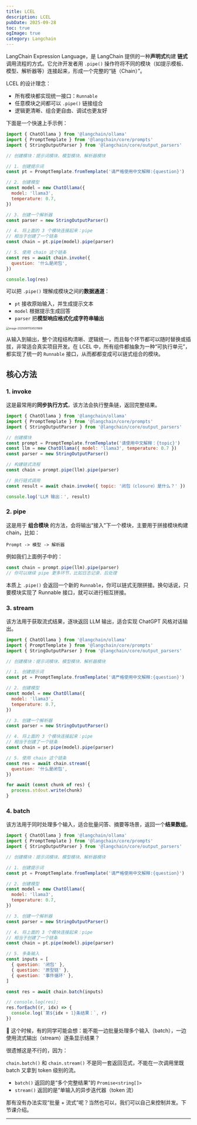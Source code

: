```yaml
---
title: LCEL
description: LCEL
pubDate: 2025-09-28
toc: true
ogImage: true
category: Langchain
---
```


LangChain Expression Language，是 LangChain 提供的一种**声明式**构建 **链式** 调用流程的方式。它允许开发者用 `.pipe()` 操作符将不同的模块（如提示模板、模型、解析器等）连接起来，形成一个完整的“链（Chain）”。

LCEL 的设计理念：

- 所有模块都实现统一接口：`Runnable`
- 任意模块之间都可以 `.pipe()` 链接组合
- 逻辑更清晰、组合更自由、调试也更友好

下面是一个快速上手示例：

```js
import { ChatOllama } from '@langchain/ollama'
import { PromptTemplate } from '@langchain/core/prompts'
import { StringOutputParser } from '@langchain/core/output_parsers'

// 创建模块：提示词模块、模型模块、解析器模块

// 1. 创建提示词
const pt = PromptTemplate.fromTemplate('请严格使用中文解释:{question}')

// 2. 创建模型
const model = new ChatOllama({
  model: 'llama3',
  temperature: 0.7,
})

// 3. 创建一个解析器
const parser = new StringOutputParser()

// 4. 将上面的 3 个模块连接起来：pipe
// 相当于创建了一个链条
const chain = pt.pipe(model).pipe(parser)

// 5. 使用 chain 这个链条
const res = await chain.invoke({
  question: '什么是闭包',
})

console.log(res)
```

可以把 `.pipe()` 理解成模块之间的**数据通道**：

- `pt` 接收原始输入，并生成提示文本
- `model` 根据提示生成回答
- `parser` 把**模型响应格式化成字符串输出**

<img
  src="https://xiejie-typora.oss-cn-chengdu.aliyuncs.com/2025-08-11-024532.png"
  alt="image-20250811104531989"
  style="zoom:50%;"
/>

从输入到输出，整个流程结构清晰、逻辑统一，而且每个环节都可以随时替换或插拔，非常适合真实项目开发。在 LCEL 中，所有组件都抽象为一种“可执行单元”，都实现了统一的 `Runnable` 接口，从而都都变成可以链式组合的模块。

## 核心方法

### 1. invoke

这是最常用的**同步执行方式**，该方法会执行整条链，返回完整结果。

```js
import { ChatOllama } from '@langchain/ollama'
import { PromptTemplate } from '@langchain/core/prompts'
import { StringOutputParser } from '@langchain/core/output_parsers'

// 创建模块
const prompt = PromptTemplate.fromTemplate('请使用中文解释：{topic}')
const llm = new ChatOllama({ model: 'llama3', temperature: 0.7 })
const parser = new StringOutputParser()

// 构建链式流程
const chain = prompt.pipe(llm).pipe(parser)

// 执行链式调用
const result = await chain.invoke({ topic: '闭包（closure）是什么？' })

console.log('LLM 输出：', result)
```

### 2. pipe

这是用于 **组合模块** 的方法，会将输出“接入”下一个模块，主要用于拼接模块构建 chain，比如：

```
Prompt -> 模型 -> 解析器
```

例如我们上面例子中的：

```js
const chain = prompt.pipe(llm).pipe(parser)
// 你可以继续 pipe 更多环节，比如日志记录、后处理
```

本质上 `.pipe()` 会返回一个新的 `Runnable`，你可以链式无限拼接。换句话说，只要模块实现了 Runnable 接口，就可以进行相互拼接。

### 3. stream

该方法用于获取流式结果，逐块返回 LLM 输出，适合实现 ChatGPT 风格对话输出。

```js
import { ChatOllama } from '@langchain/ollama'
import { PromptTemplate } from '@langchain/core/prompts'
import { StringOutputParser } from '@langchain/core/output_parsers'

// 创建模块：提示词模块、模型模块、解析器模块

// 1. 创建提示词
const pt = PromptTemplate.fromTemplate('请严格使用中文解释:{question}')

// 2. 创建模型
const model = new ChatOllama({
  model: 'llama3',
  temperature: 0.7,
})

// 3. 创建一个解析器
const parser = new StringOutputParser()

// 4. 将上面的 3 个模块连接起来：pipe
// 相当于创建了一个链条
const chain = pt.pipe(model).pipe(parser)

// 5. 使用 chain 这个链条
const res = await chain.stream({
  question: '什么是闭包',
})

for await (const chunk of res) {
  process.stdout.write(chunk)
}
```

### 4. batch

该方法用于同时处理多个输入，适合批量问答、摘要等场景，返回一个**结果数组**。

```js
import { ChatOllama } from '@langchain/ollama'
import { PromptTemplate } from '@langchain/core/prompts'
import { StringOutputParser } from '@langchain/core/output_parsers'

// 创建模块：提示词模块、模型模块、解析器模块

// 1. 创建提示词
const pt = PromptTemplate.fromTemplate('请严格使用中文解释:{question}')

// 2. 创建模型
const model = new ChatOllama({
  model: 'llama3',
  temperature: 0.7,
})

// 3. 创建一个解析器
const parser = new StringOutputParser()

// 4. 将上面的 3 个模块连接起来：pipe
// 相当于创建了一个链条
const chain = pt.pipe(model).pipe(parser)

// 5. 多条输入
const inputs = [
  { question: '闭包' },
  { question: '原型链' },
  { question: '事件循环' },
]

const res = await chain.batch(inputs)

// console.log(res);
res.forEach((r, idx) => {
  console.log(`第${idx + 1}条结果：`, r)
})
```

🤔 这个时候，有的同学可能会想：能不能一边批量处理多个输入（batch），一边使用流式输出（stream）逐条显示结果？

很遗憾这是不行的，因为：

`chain.batch()` 和 `chain.stream()` 不是同一套返回范式，不能在一次调用里既 batch 又拿到 token 级别的流。

- `batch()` 返回的是“多个完整结果”的 `Promise<string[]>`
- `stream()` 返回的是“单输入的异步迭代器（token 流）

那有没有办法实现“批量 + 流式”呢？当然也可以，我们可以自己来控制并发。下节课介绍。

---
